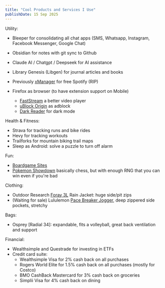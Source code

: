 ```yaml
---
title: "Cool Products and Services I Use"
publishDate: 15 Sep 2025
---
```



Utility:
- Bleeper for consolidating all chat apps (SMS, Whatsapp, Instagram, Facebook Messenger, Google Chat)
- Obsidian for notes with git sync to Github 
- Claude AI / Chatgpt / Deepseek for AI assistance
- Library Genesis (Libgen) for journal articles and books
- Previously [xManager](https://www.xmanagerapp.com/) for free Spotify (RIP)

- Firefox as browser (to have extension support on Mobile)
  - [FastStream](https://github.com/Andrews54757/FastStream) a better video player
  - [uBlock Origin](https://ublockorigin.com/) as adblock
  - [Dark Reader](https://darkreader.org/) for dark mode

Health & Fitness:
- Strava for tracking runs and bike rides
- Hevy for tracking workouts
- Trailforks for mountain biking trail maps
- Sleep as Android: solve a puzzle to turn off alarm

Fun:
- [Boardgame Sites](../post/life/boardgame-sites.mdx)
- [Pokemon Showdown](https://pokemonshowdown.com/) basically chess, but with enough RNG that you can win even if you're bad

Clothing:
- Outdoor Research [Foray 3L](https://www.outdoorresearch.com/en-ca/products/mens-foray-3l-jacket-322088) Rain Jacket: huge side/pit zips
- (Waiting for sale) Lululemon [Pace Breaker Jogger](https://shop.lululemon.com/en-ca/p/men-joggers/Pace-Breaker-Jogger/_/prod11750073), deep zippered side pockets, stretchy

Bags:
- Osprey [Radial 34]: expandable, fits a volleyball, great back ventilation and support

Financial:
- Wealthsimple and Questrade for investing in ETFs
- Credit card suite:
    - Wealthsimple Visa for 2% cash back on all purchases
    - Rogers World Elite for 1.5% cash back on all purchases (mostly for Costco)
    - BMO CashBack Mastercard for 3% cash back on groceries
    - Simplii Visa for 4% cash back on dining
